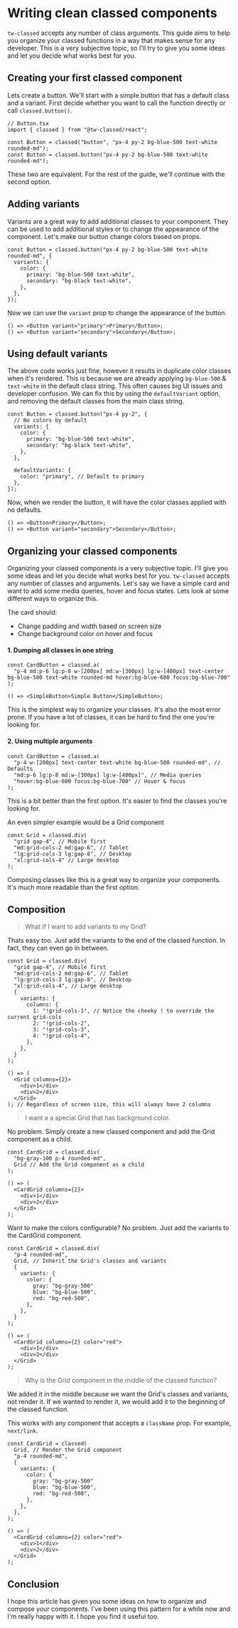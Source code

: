 
# Writing clean classed components

`tw-classed` accepts any number of class arguments. This guide aims to help you organize your classed functions in a way that makes sense for any developer. This is a very subjective topic, so I'll try to give you some ideas and let you decide what works best for you.

## Creating your first classed component

Lets create a button. We'll start with a simple button that has a default class and a variant.
First decide whether you want to call the function directly or call `classed.button()`.

```tsx
// Button.tsx
import { classed } from "@tw-classed/react";

const Button = classed("button", "px-4 py-2 bg-blue-500 text-white rounded-md");
const Button = classed.button("px-4 py-2 bg-blue-500 text-white rounded-md");
```

These two are equivalent. For the rest of the guide, we'll continue with the second option.

## Adding variants

Variants are a great way to add additional classes to your component. They can be used to add additional styles or to change the appearance of the component. Let's make our button change colors based on props.

```tsx
const Button = classed.button("px-4 py-2 bg-blue-500 text-white rounded-md", {
  variants: {
    color: {
      primary: "bg-blue-500 text-white",
      secondary: "bg-black text-white",
    },
  },
});
```

Now we can use the `variant` prop to change the appearance of the button.

```tsx
() => <Button variant="primary">Primary</Button>;
() => <Button variant="secondary">Secondary</Button>;
```

## Using default variants

The above code works just fine, however it results in duplicate color classes when it's rendered. This is because we are already applying `bg-blue-500` & `text-white` in the default class string. This often causes big UI issues and developer confusion. We can fix this by using the `defaultVariant` option, and removing the default classes from the main class string.

```tsx {10-12}
const Button = classed.button("px-4 py-2", {
  // No colors by default
  variants: {
    color: {
      primary: "bg-blue-500 text-white",
      secondary: "bg-black text-white",
    },
  },

  defaultVariants: {
    color: "primary", // Default to primary
  },
});
```

Now, when we render the button, it will have the color classes applied with no defaults.

```tsx
() => <Button>Primary</Button>;
() => <Button variant="secondary">Secondary</Button>;
```

## Organizing your classed components

Organizing your classed components is a very subjective topic. I'll give you some ideas and let you decide what works best for you. `tw-classed` accepts any number of classes and arguments. Let's say we have a simple card and want to add some media queries, hover and focus states. Lets look at some different ways to organize this.

The card should:

- Change padding and width based on screen size
- Change background color on hover and focus

#### 1. Dumping all classes in one string

```tsx
const CardButton = classed.a(
  "p-4 md:p-6 lg:p-8 w-[200px] md:w-[300px] lg:w-[400px] text-center bg-blue-500 text-white rounded-md hover:bg-blue-600 focus:bg-blue-700"
);

() => <SimpleButton>Simple Button</SimpleButton>;
```

This is the simplest way to organize your classes. It's also the most error prone. If you have a lot of classes, it can be hard to find the one you're looking for.

#### 2. Using multiple arguments

```tsx
const CardButton = classed.a(
  "p-4 w-[200px] text-center text-white bg-blue-500 rounded-md", // Defaults
  "md:p-6 lg:p-8 md:w-[300px] lg:w-[400px]", // Media queries
  "hover:bg-blue-600 focus:bg-blue-700" // Hover & focus
);
```

This is a bit better than the first option. It's easier to find the classes you're looking for.

An even simpler example would be a Grid component

```tsx
const Grid = classed.div(
  "grid gap-4", // Mobile first
  "md:grid-cols-2 md:gap-6", // Tablet
  "lg:grid-cols-3 lg:gap-8", // Desktop
  "xl:grid-cols-4" // Large desktop
);
```

Composing classes like this is a great way to organize your components. It's much more readable than the first option.

## Composition

> What if I want to add variants to my Grid?

Thats easy too. Just add the variants to the end of the classed function. In fact, they can even go in between.

```tsx
const Grid = classed.div(
  "grid gap-4", // Mobile first
  "md:grid-cols-2 md:gap-6", // Tablet
  "lg:grid-cols-3 lg:gap-8", // Desktop
  "xl:grid-cols-4", // Large desktop
  {
    variants: {
      columns: {
        1: "!grid-cols-1", // Notice the cheeky ! to override the current grid-cols
        2: "!grid-cols-2",
        3: "!grid-cols-3",
        4: "!grid-cols-4",
      },
    },
  }
);

() => (
  <Grid columns={2}>
    <div>1</div>
    <div>2</div>
  </Grid>
); // Regardless of screen size, this will always have 2 columns
```

> I want a a special Grid that has background color.

No problem. Simply create a new classed component and add the Grid component as a child.

```tsx {3}
const CardGrid = classed.div(
  "bg-gray-100 p-4 rounded-md",
  Grid // Add the Grid component as a child
);

() => (
  <CardGrid columns={2}>
    <div>1</div>
    <div>2</div>
  </Grid>
);
```

Want to make the colors configurable? No problem. Just add the variants to the CardGrid component.

```tsx {4-12}
const CardGrid = classed.div(
  "p-4 rounded-md",
  Grid, // Inherit the Grid's classes and variants
  {
    variants: {
      color: {
        gray: "bg-gray-500"
        blue: "bg-blue-500",
        red: "bg-red-500",
      },
    },
  }
);

() => (
  <CardGrid columns={2} color="red">
    <div>1</div>
    <div>2</div>
  </Grid>
);
```

> Why is the Grid component in the middle of the classed function?

We added it in the middle because we want the Grid's classes and variants, not render it. If we wanted to render it, we would add it to the beginning of the classed function.

This works with any component that accepts a `className` prop. For example, `next/link`.

```tsx {2}
const CardGrid = classed(
  Grid, // Render the Grid component
  "p-4 rounded-md",
  {
    variants: {
      color: {
        gray: "bg-gray-500"
        blue: "bg-blue-500",
        red: "bg-red-500",
      },
    },
  },
);

() => (
  <CardGrid columns={2} color="red">
    <div>1</div>
    <div>2</div>
  </Grid>
);
```

## Conclusion

I hope this article has given you some ideas on how to organize and compose your components. I've been using this pattern for a while now and I'm really happy with it. I hope you find it useful too.
